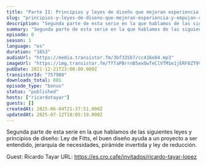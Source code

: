 ```yaml
---
title: "Parte II: Principios y leyes de diseño que mejoran experiencia y empujan conversión, con Ricardo Tayar"
slug: "principios-y-leyes-de-diseno-que-mejoran-experiencia-y-empujan-conversion-parte-ii-con-ricardo-tayar"
description: "Segunda parte de esta serie en la que hablamos de las siguientes leyes y principios de diseño: Ley de Fitts, el buen diseño ayuda a un proyecto a ser entendido, jerarquía de necesidades, pirámide invertida y ley de reducción.\n\nGuest: Ricardo Tayar\nURL: https://es.cro.cafe/invitados/ricardo-tayar-lopez"
summary: "Segunda parte de esta serie en la que hablamos de las siguientes leyes y principios de diseño: Ley de Fitts, el buen diseño ayuda a un proyecto a ser entendido, jerarquía de necesidades, pirámide invertida y ley de reducción."
episode: 0
season: 1
language: "es"
duration: "1653"
audioUrl: "https://media.transistor.fm/3bf335b7/cc416e84.mp3"
imageUrl: "https://img.transistor.fm/TffaPBrrnB5exOwTeClVTM1e1jERF0ZT9VCTrm7Bv_4/rs:fill:3000:3000:1/q:60/aHR0cHM6Ly9pbWct/dXBsb2FkLXByb2R1/Y3Rpb24udHJhbnNp/c3Rvci5mbS81ZTcz/YjU2OGNlMTVjMWU2/NWE3MjRlYjJjNDk2/NDg3Ny5qcGc.webp"
pubDate: 2021-12-21T23:00:00.000Z
transistorId: "757980"
downloads_total: 881
episode_type: "bonus"
status: "published"
hosts: ["ricardotayar"]
guests: []
createdAt: 2025-06-04T21:37:51.000Z
updatedAt: 2025-07-12T18:05:19.000Z
---
```


Segunda parte de esta serie en la que hablamos de las siguientes leyes y principios de diseño: Ley de Fitts, el buen diseño ayuda a un proyecto a ser entendido, jerarquía de necesidades, pirámide invertida y ley de reducción.

Guest: Ricardo Tayar
URL: https://es.cro.cafe/invitados/ricardo-tayar-lopez
